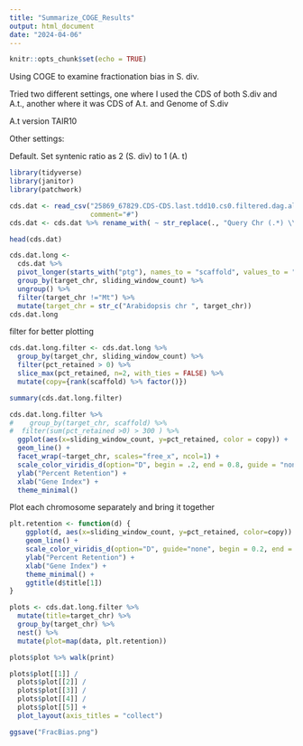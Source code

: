```yaml
---
title: "Summarize_COGE_Results"
output: html_document
date: "2024-04-06"
---
```


```r
knitr::opts_chunk$set(echo = TRUE)
```


Using COGE to examine fractionation bias in S. div.

Tried two different settings, one where I used the CDS of both S.div and A.t., another where it was CDS of A.t. and Genome of S.div

A.t version TAIR10

Other settings:

Default. Set syntenic ratio as 2 (S. div) to 1 (A. t)

```r
library(tidyverse)
library(janitor)
library(patchwork)
```

```r
cds.dat <- read_csv("25869_67829.CDS-CDS.last.tdd10.cs0.filtered.dag.all.go_D20_g10_A5.aligncoords.Dm0.ma1.qac1.2.40.gcoords_tc25_qc25_sd1to2_agTrue_rrTrue_ws100.fractbias-results.csv", 
                    comment="#")
cds.dat <- cds.dat %>% rename_with( ~ str_replace(., "Query Chr (.*) \\(%\\)", "\\1")) %>% clean_names()
``` 

```r
head(cds.dat)
```
```r
cds.dat.long <- 
  cds.dat %>%
  pivot_longer(starts_with("ptg"), names_to = "scaffold", values_to = "pct_retained") %>%
  group_by(target_chr, sliding_window_count) %>%
  ungroup() %>%
  filter(target_chr !="Mt") %>%
  mutate(target_chr = str_c("Arabidopsis chr ", target_chr))
cds.dat.long
```

filter for better plotting
```r
cds.dat.long.filter <- cds.dat.long %>%
  group_by(target_chr, sliding_window_count) %>%
  filter(pct_retained > 0) %>%
  slice_max(pct_retained, n=2, with_ties = FALSE) %>%
  mutate(copy={rank(scaffold) %>% factor()})

summary(cds.dat.long.filter)
```


```r
cds.dat.long.filter %>%
#    group_by(target_chr, scaffold) %>%
#  filter(sum(pct_retained >0) > 300 ) %>%
  ggplot(aes(x=sliding_window_count, y=pct_retained, color = copy)) +
  geom_line() +
  facet_wrap(~target_chr, scales="free_x", ncol=1) +
  scale_color_viridis_d(option="D", begin = .2, end = 0.8, guide = "none") +
  ylab("Percent Retention") +
  xlab("Gene Index") +
  theme_minimal()
```

Plot each chromosome separately and bring it together

```r

plt.retention <- function(d) { 
    ggplot(d, aes(x=sliding_window_count, y=pct_retained, color=copy)) +
    geom_line() +
    scale_color_viridis_d(option="D", guide="none", begin = 0.2, end = 0.8) +
    ylab("Percent Retention") +
    xlab("Gene Index") +
    theme_minimal() +
    ggtitle(d$title[1])
}

plots <- cds.dat.long.filter %>%
  mutate(title=target_chr) %>%
  group_by(target_chr) %>%
  nest() %>%
  mutate(plot=map(data, plt.retention))

plots$plot %>% walk(print)
```


```r
plots$plot[[1]] / 
  plots$plot[[2]] /
  plots$plot[[3]] /
  plots$plot[[4]] /
  plots$plot[[5]] +
  plot_layout(axis_titles = "collect") 

ggsave("FracBias.png")
```

